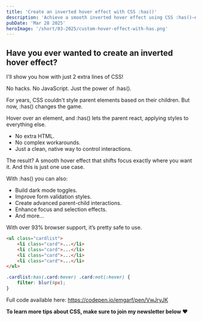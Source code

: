 ```yaml
---
title: 'Create an inverted hover effect with CSS :has()'
description: 'Achieve a smooth inverted hover effect using CSS :has()—no JavaScript, no hacks! Style parent elements dynamically with clean, native CSS.'
pubDate: 'Mar 28 2025'
heroImage: '/short/03-2025/custom-hover-effect-with-has.png'
---
```



<Picture
	src="/short/03-2025/custom-hover-effect-with-has.gif"
	alt="Example of an inverted hover effect using CSS :has()"
	width="400"
	height="600"
	style="margin: 2em auto 1em auto; display: block; border: 4px solid var(--border)"
/>

## Have you ever wanted to create an inverted hover effect?

I'll show you how with just 2 extra lines of CSS!

No hacks.
No JavaScript.
Just the power of :has().

For years, CSS couldn't style parent elements based on their children.
But now, :has() changes the game.

Hover over an element, and :has() lets the parent react, applying styles to everything else.

- No extra HTML.
- No complex workarounds.
- Just a clean, native way to control interactions.

The result?
A smooth hover effect that shifts focus exactly where you want it.
And this is just one use case.

With :has() you can also:

- Build dark mode toggles.
- Improve form validation styles.
- Create advanced parent-child interactions.
- Enhance focus and selection effects.
- And more...

With over 93% browser support, it’s pretty safe to use.

```html
<ul class="cardlist">
	<li class="card">...</li>
	<li class="card">...</li>
	<li class="card">...</li>
	<li class="card">...</li>
</ul>
```

```css
.cardlist:has(.card:hover) .card:not(:hover) {
	filter: blur(4px);
}
```

Full code available here: https://codepen.io/emgarf/pen/VwJryJK

**To learn more tips about CSS, make sure to join my newsletter below ❤️**
